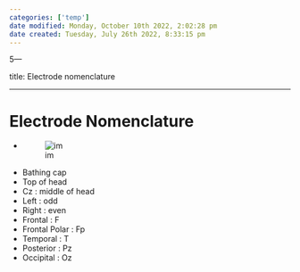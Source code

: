```yaml
---
categories: ['temp']
date modified: Monday, October 10th 2022, 2:02:28 pm
date created: Tuesday, July 26th 2022, 8:33:15 pm
---
```


5---

title: Electrode nomenclature

---

# Electrode Nomenclature
- ![im](images/Pasted%20image%2020220502145048.png)
- Bathing cap
- Top of head
- Cz : middle of head
- Left : odd
- Right : even
- Frontal : F
- Frontal Polar : Fp
- Temporal : T
- Posterior : Pz
- Occipital : Oz



